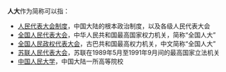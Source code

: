'''人大'''作为简称可以指：
* [[人民代表大会制度|人民代表大会制度]]，中国大陆的根本政治制度，以及各级人民代表大会
* [[全国人民代表大会|全国人民代表大会]]，中华人民共和国最高国家权力机关，简称“全国人大”
* [[全国人民政权代表大会|全国人民政权代表大会]]，古巴共和国最高权力机关，中文简称“全国人大”
* [[苏联人民代表大会|苏联人民代表大会]]，苏联在1989年5月至1991年9月间的最高国家立法机关
* [[中国人民大学|中国人民大学]]，中国大陆一所高等院校
{{Disambiguation|Cat=二字消歧义}}